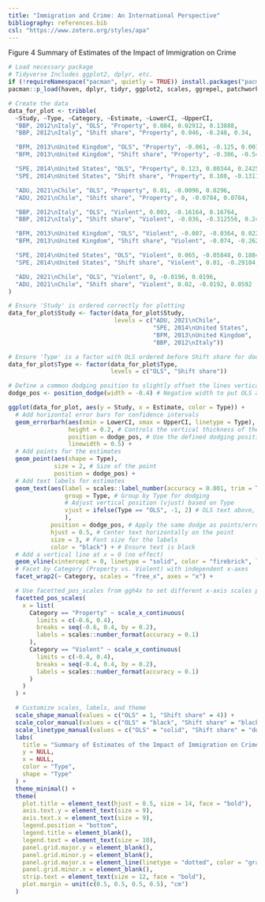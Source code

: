 ```yaml
---
title: "Immigration and Crime: An International Perspective"
bibliography: references.bib
csl: "https://www.zotero.org/styles/apa"
---
```


Figure 4 Summary of Estimates of the Impact of Immigration on Crime

```r
# Load necessary package
# Tidyverse Includes ggplot2, dplyr, etc.
if (!requireNamespace("pacman", quietly = TRUE)) install.packages("pacman")
pacman::p_load(haven, dplyr, tidyr, ggplot2, scales, ggrepel, patchwork, tidyverse, ggh4x)

# Create the data 
data_for_plot <- tribble(
  ~Study, ~Type, ~Category, ~Estimate, ~LowerCI, ~UpperCI,
  "BBP, 2012\nItaly", "OLS", "Property", 0.084, 0.02912, 0.13888,
  "BBP, 2012\nItaly", "Shift share", "Property", 0.046, -0.248, 0.34,

  "BFM, 2013\nUnited Kingdom", "OLS", "Property", -0.061, -0.125, 0.003,
  "BFM, 2013\nUnited Kingdom", "Shift share", "Property", -0.386, -0.54476, -0.22724,

  "SPE, 2014\nUnited States", "OLS", "Property", 0.123, 0.00344, 0.24256,
  "SPE, 2014\nUnited States", "Shift share", "Property", 0.108, -0.13112, 0.34712,

  "ADU, 2021\nChile", "OLS", "Property", 0.01, -0.0096, 0.0296,
  "ADU, 2021\nChile", "Shift share", "Property", 0, -0.0784, 0.0784,

  "BBP, 2012\nItaly", "OLS", "Violent", 0.003, -0.16164, 0.16764,
  "BBP, 2012\nItaly", "Shift share", "Violent", -0.036, -0.312556, 0.240556,

  "BFM, 2013\nUnited Kingdom", "OLS", "Violent", -0.007, -0.0364, 0.0224,
  "BFM, 2013\nUnited Kingdom", "Shift share", "Violent", -0.074, -0.26216, 0.11416,

  "SPE, 2014\nUnited States", "OLS", "Violent", 0.065, -0.05848, 0.18848,
  "SPE, 2014\nUnited States", "Shift share", "Violent", 0.01, -0.29184, 0.31184,

  "ADU, 2021\nChile", "OLS", "Violent", 0, -0.0196, 0.0196,
  "ADU, 2021\nChile", "Shift share", "Violent", 0.02, -0.0192, 0.0592
)

# Ensure 'Study' is ordered correctly for plotting
data_for_plot$Study <- factor(data_for_plot$Study,
                              levels = c("ADU, 2021\nChile",
                                         "SPE, 2014\nUnited States",
                                         "BFM, 2013\nUnited Kingdom",
                                         "BBP, 2012\nItaly"))

# Ensure 'Type' is a factor with OLS ordered before Shift share for dodging control
data_for_plot$Type <- factor(data_for_plot$Type,
                             levels = c("OLS", "Shift share"))

# Define a common dodging position to slightly offset the lines vertically
dodge_pos <- position_dodge(width = -0.4) # Negative width to put OLS above Shift Share

ggplot(data_for_plot, aes(y = Study, x = Estimate, color = Type)) +
  # Add horizontal error bars for confidence intervals
  geom_errorbarh(aes(xmin = LowerCI, xmax = UpperCI, linetype = Type),
                 height = 0.2, # Controls the vertical thickness of the bar
                 position = dodge_pos, # Use the defined dodging position
                 linewidth = 0.5) +
  # Add points for the estimates
  geom_point(aes(shape = Type),
             size = 2, # Size of the point
             position = dodge_pos) +
  # Add text labels for estimates
  geom_text(aes(label = scales::label_number(accuracy = 0.001, trim = TRUE)(Estimate), # <<-- KEY CHANGE
                group = Type, # Group by Type for dodging
                # Adjust vertical position (vjust) based on Type
                vjust = ifelse(Type == "OLS", -1, 2) # OLS text above, Shift share text below
                ),
            position = dodge_pos, # Apply the same dodge as points/errorbars
            hjust = 0.5, # Center text horizontally on the point
            size = 3, # Font size for the labels
            color = "black") + # Ensure text is black
  # Add a vertical line at x = 0 (no effect)
  geom_vline(xintercept = 0, linetype = "solid", color = "firebrick", linewidth = 0.5) +
  # Facet by Category (Property vs. Violent) with independent x-axes
  facet_wrap2(~ Category, scales = "free_x", axes = "x") +

  # Use facetted_pos_scales from ggh4x to set different x-axis scales per facet
  facetted_pos_scales(
    x = list(
      Category == "Property" ~ scale_x_continuous(
        limits = c(-0.6, 0.4),
        breaks = seq(-0.6, 0.4, by = 0.2),
        labels = scales::number_format(accuracy = 0.1)
      ),
      Category == "Violent" ~ scale_x_continuous(
        limits = c(-0.4, 0.4),
        breaks = seq(-0.4, 0.4, by = 0.2),
        labels = scales::number_format(accuracy = 0.1)
      )
    )
  ) +

  # Customize scales, labels, and theme
  scale_shape_manual(values = c("OLS" = 1, "Shift share" = 4)) +
  scale_color_manual(values = c("OLS" = "black", "Shift share" = "black")) +
  scale_linetype_manual(values = c("OLS" = "solid", "Shift share" = "dotted")) +
  labs(
    title = "Summary of Estimates of the Impact of Immigration on Crime",
    y = NULL,
    x = NULL,
    color = "Type",
    shape = "Type"
  ) +
  theme_minimal() +
  theme(
    plot.title = element_text(hjust = 0.5, size = 14, face = "bold"),
    axis.text.y = element_text(size = 9),
    axis.text.x = element_text(size = 9),
    legend.position = "bottom",
    legend.title = element_blank(),
    legend.text = element_text(size = 10),
    panel.grid.major.y = element_blank(),
    panel.grid.minor.y = element_blank(),
    panel.grid.major.x = element_line(linetype = "dotted", color = "gray80"),
    panel.grid.minor.x = element_blank(),
    strip.text = element_text(size = 12, face = "bold"),
    plot.margin = unit(c(0.5, 0.5, 0.5, 0.5), "cm")
  )
```
